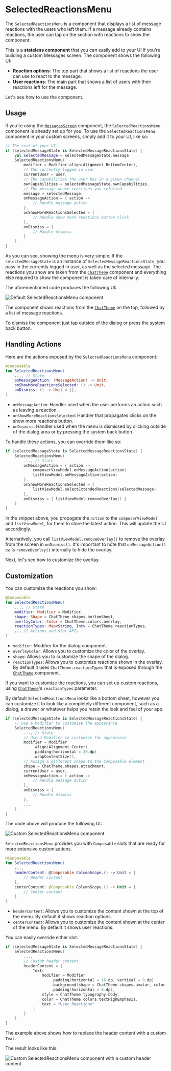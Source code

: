 # SelectedReactionsMenu

The `SelectedReactionsMenu` is a component that displays a list of message reactions with the users who left them. If a message already contains reactions, the user can tap on the section with reactions to show the component.

This is a **stateless component** that you can easily add to your UI if you're building a custom Messages screen. The component shows the following UI:

* **Reaction options**: The top part that shows a list of reactions the user can use to react to the message.
* **User reactions**: The main part that shows a list of users with their reactions left for the message.

Let's see how to use the component.

## Usage

If you're using the [`MessagesScreen`](./01-messages-screen.mdx) component, the `SelectedReactionsMenu` component is already set up for you. To use the `SelectedReactionsMenu` component in your custom screens, simply add it to your UI, like so:

```kotlin
// The rest of your UI
if (selectedMessageState is SelectedMessageReactionsState) {
    val selectedMessage = selectedMessageState.message
    SelectedReactionsMenu(
        modifier = Modifier.align(Alignment.BottomCenter),
        // The currently logged-in user
        currentUser = user,
        // The capabilities the user has in a given channel
        ownCapabilities = selectedMessageState.ownCapabilities,
        // The message whose reactions you selected
        message = selectedMessage,
        onMessageAction = { action ->
            // Handle message action
        },
        onShowMoreReactionsSelected = {
            // Handle show more reactions button click
        },
        onDismiss = {
            // Handle dismiss
        }
    )
}

```

As you can see, showing the menu is very simple. If the `selectedMessageState` is an instance of `SelectedMessageReactionsState`, you pass in the currently logged in user, as well as the selected message. The reactions you show are taken from the [`ChatTheme`](../03-general-customization/01-chat-theme.mdx) component and everything else required to show the component is taken care of internally.

The aforementioned code produces the following UI:

![Default SelectedReactionsMenu component](../../assets/compose_default_selected_reactions_menu.png)

The component shows reactions from the [`ChatTheme`](../03-general-customization/01-chat-theme.mdx) on the top, followed by a list of message reactions.

To dismiss the component just tap outside of the dialog or press the system back button.

## Handling Actions

Here are the actions exposed by the `SelectedReactionsMenu` component:

```kotlin
@Composable
fun SelectedReactionsMenu(
    ..., // State
    onMessageAction: (MessageAction) -> Unit,
    onShowMoreReactionsSelected: () -> Unit,
    onDismiss: () -> Unit = {},
)
```

* `onMessageAction`: Handler used when the user performs an action such as leaving a reaction.
* `onShowMoreReactionsSelected`: Handler that propagates clicks on the show more reactions button.
* `onDismiss`: Handler used when the menu is dismissed by clicking outside of the dialog area or by pressing the system back button.

To handle these actions, you can override them like so:

```kotlin
if (selectedMessageState is SelectedMessageReactionsState) {
    SelectedReactionsMenu(
        ..., // State
        onMessageAction = { action ->
            composerViewModel.onMessageAction(action)
            listViewModel.onMessageAction(action)
        },
        onShowMoreReactionsSelected = {
            listViewModel.selectExtendedReactions(selectedMessage)
        },
        onDismiss = { listViewModel.removeOverlay() }
    )
}
```

In the snippet above, you propagate the `action` to the `composerViewModel` and `listViewModel`, for them to store the latest action. This will update the UI accordingly.

Alternatively, you call `listViewModel.removeOverlay()` to remove the overlay from the screen in `onDismiss()`. It's important to note that `onMessageAction()` calls `removeOverlay()` internally to hide the overlay.

Next, let's see how to customize the overlay.

## Customization

You can customize the reactions you show:

```kotlin
@Composable
fun SelectedReactionsMenu(
    ..., // State
    modifier: Modifier = Modifier,
    shape: Shape = ChatTheme.shapes.bottomSheet,
    overlayColor: Color = ChatTheme.colors.overlay,
    reactionTypes: Map<String, Int> = ChatTheme.reactionTypes,
    ... // Actions and Slot APIs
)
```

* `modifier`: Modifier for the dialog component.
* `overlayColor`: Allows you to customize the color of the overlay.
* `shape`: Allows you to customize the shape of the dialog.
* `reactionTypes`: Allows you to customize reactions shown in the overlay. By default it uses `ChatTheme.reactionTypes` that is exposed through the [`ChatTheme`](../03-general-customization/01-chat-theme.mdx) component.

If you want to customize the reactions, you can set up custom reactions, using [`ChatTheme`](../03-general-customization/01-chat-theme.mdx)'s `reactionTypes` parameter.

By default `SelectedReactionsMenu` looks like a bottom sheet, however you can customize it to look like a completely different component, such as a dialog, a drawer or whatever helps you retain the look and feel of your app.

```kotlin
if (selectedMessageState is SelectedMessageReactionsState) {
    // Use a Modifier to customize the appearance
    SelectedReactionsMenu(
        ..., // State
        // Use a Modifier to customize the appearance
        modifier = Modifier
            .align(Alignment.Center)
            .padding(horizontal = 20.dp)
            .wrapContentSize(),
        // Assign a different shape to the Composable element
        shape = ChatTheme.shapes.attachment,
        currentUser = user,
        onMessageAction = { action ->
            // Handle message action
        },
        onDismiss = { 
            // Handle dismiss 
        },
        ...
    )
}
```

The code above will produce the following UI:

![Custom SelectedReactionsMenu component](../../assets/compose_custom_selected_reactions_menu_shape_and_alignment.png)

`SelectedReactionsMenu` provides you with `Composable` slots that are ready for more extensive customizations.

```kotlin
@Composable
fun SelectedReactionsMenu(
    ...,
    headerContent: @Composable ColumnScope.() -> Unit = {
        // Header content
    },
    centerContent: @Composable ColumnScope.() -> Unit = {
        // Center content
    }
)
```

* `headerContent`: Allows you to customize the content shown at the top of the menu. By default it shows reaction options.
* `centerContent`: Allows you to customize the content shown at the center of the menu. By default it shows user reactions.

You can easily override either slot:

```kotlin
if (selectedMessageState is SelectedMessageReactionsState) {
    SelectedReactionsMenu(
        ...,
        // Custom header content
        headerContent = {
            Text(
                modifier = Modifier
                    .padding(horizontal = 16.dp, vertical = 8.dp)
                    .background(shape = ChatTheme.shapes.avatar, color = ChatTheme.colors.infoAccent)
                    .padding(horizontal = 8.dp),
                style = ChatTheme.typography.body,
                color = ChatTheme.colors.textHighEmphasis,
                text = "User Reactions"
            )
        }
    )
}
```

The example above shows how to replace the header content with a custom `Text`.

The result looks like this:

![Custom SelectedReactionsMenu component with a custom header content](../../assets/compose_custom_selected_reactions_menu_custom_header_slot.png)


